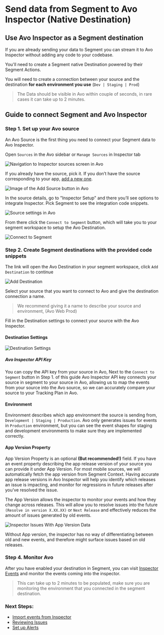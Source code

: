 # Send data from Segment to Avo Inspector (Native Destination)

## Use Avo Inspector as a Segment destination

If you are already sending your data to Segment you can stream it to Avo Inspector without adding any code to your codebase.

You'll need to create a Segment native Destination powered by their Segment Actions.

You will need to create a connection between your source and the destination **for each environment you use** (`Dev | Staging | Prod`)

> The Data should be visible in Avo within couple of seconds, in rare cases it can take up to 2 minutes.

## Guide to connect Segment and Avo Inspector

### Step 1. Set up your Avo source

An Avo Source is the first thing you need to connect your Segment data to Avo Inspector.

Open `Sources` in the Avo sidebar or `Manage Sources` in Inspector tab

![Navigation to Inspector sources screen in Avo](/images/workspace/nav-inspector-sources-highlighted.png)

If you already have the source, pick it. If you don’t have the source corresponding to your app, [add a new one](/inspector/inspector-overview#configuring-sources).

![Image of the Add Source button in Avo](/images/add-source.png)

In the source details, go to "Inspector Setup" and there you’ll see options to integrate Inspector. Pick Segment to see the integration code snippets.

![Source settings in Avo](/images/guide-segment-to-inspector/source-setup.png)

From there click the `Connect to Segment` button, which will take you to your segment workspace to setup the Avo Destination.

![Connect to Segment](/images/guide-segment-to-inspector/connect-to-segment.png)

### Step 2. Create Segment destinations with the provided code snippets

The link will open the Avo Destination in your segment workspace, click `Add Destination` to continue

![Add Destination](/images/guide-segment-to-inspector/avo-destination-segment.png)

Select your source that you want to connect to Avo and give the destination connection a name.

> We recommend giving it a name to describe your source and environment, (Avo Web Prod)

Fill in the Destination settings to connect your source with the Avo Inspector.

#### Destination Settings

![Destination Settings](/images/guide-segment-to-inspector/avo-destination-settings.png)

##### Avo Inspector API Key

You can copy the API key from your source in Avo, Next to the `Connect to Segment` button in Step 1. of this guide
Avo Inspector API key connects your source in segment to your source in Avo, allowing us to map the events from your source into the Avo source, so we can accurately compare your source to your Tracking Plan in Avo.

#### Environment

Environment describes which app environment the source is sending from, `Development | Staging | Production`.
Avo only generates issues for events in `Production` environment, but you can see the event shapes for staging and development environments to make sure they are implemented correctly.

#### App Version Property

App Version Property is an optional **(But recommended!)** field.
If you have an event property describing the app release version of your source you can provide it under App Version. For most mobile sources, we will automatically fetch the app version from Segment Context. Having accurate app release versions in Avo Inspector will help you identify which releases an issue is impacting, and monitor for regressions in future releases after you’ve resolved the issue.

The App Version allows the inspector to monitor your events and how they change across releases. This will allow you to resolve issues into the future `(Resolve in version X.XX.XX)` or `Next Release` and effectively reduces the amount of issues generated by old events.

![Inspector Issues With App Version Data](/images/guide-segment-to-inspector/inspector-issue-app-version.png)

Without App version, the inspector has no way of differentiating between old and new events, and therefore might surface issues based on old releases.

### Step 4. Monitor Avo

After you have enabled your destination in Segment, you can visit [Inspector Events](https://www.avo.app/schemas/fwtXqAc0fCLy7b7oGW40/inspector/events) and monitor the events coming into the inspector.

> This can take up to 2 minutes to be populated, make sure you are monitoring the environment that you connected in the segment destination.

### Next Steps:

- [Import events from Inspector](https://www.avo.app/docs/inspector/add-events-from-inspector)
- [Reviewing Issues](https://www.avo.app/docs/inspector/inspector-issues-view)
- [Set up Alerts](https://www.avo.app/docs/inspector/inspector-slack-alerts)
